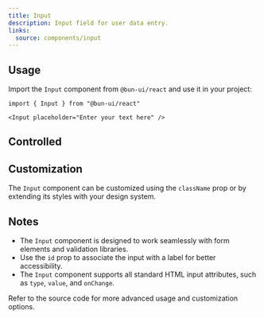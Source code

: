 ```yaml
---
title: Input
description: Input field for user data entry.
links:
  source: components/input
---
```


<ComponentPreview name="input-basic" />

## Usage

Import the `Input` component from `@bun-ui/react` and use it in your project:

```tsx
import { Input } from "@bun-ui/react"
```

```tsx
<Input placeholder="Enter your text here" />
```

## Controlled

<ComponentPreview name="input-controlled" />

## Customization

The `Input` component can be customized using the `className` prop or by
extending its styles with your design system.

<ComponentPreview name="input-customized" />

## Notes

- The `Input` component is designed to work seamlessly with form elements and
  validation libraries.
- Use the `id` prop to associate the input with a label for better
  accessibility.
- The `Input` component supports all standard HTML input attributes, such as
  `type`, `value`, and `onChange`.

Refer to the source code for more advanced usage and customization options.
